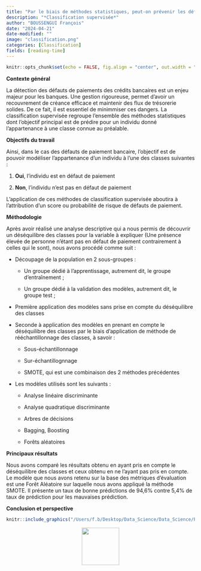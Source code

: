 ```yaml
---
title: "Par le biais de méthodes statistiques, peut-on prévenir les défauts de paiement ?"
description: "*Classification supervisée*"
author: "BOUSSENGUI François"
date: "2024-04-21"
date-modified: ""
image: "classification.png"
categories: [Classification]
fields: [reading-time]
---
```


```r
knitr::opts_chunk$set(echo = FALSE, fig.align = "center", out.width = "100%")
```

**Contexte général**

La détection des défauts de paiements des crédits bancaires est un enjeu majeur pour les banques. Une gestion rigoureuse, permet d'avoir un recouvrement de créance efficace et maintenir des flux de trésorerie solides. De ce fait, il est essentiel de minimmiser ces dangers. La classification supervisée regroupe l'ensemble des méthodes statistiques dont l'objectif principal est de prédire pour un individu donné l'appartenance à une classe connue au préalable.

**Objectifs du travail**

Ainsi, dans le cas des défauts de paiement bancaire, l'objectif est de pouvoir modéliser l'appartenance d'un individu à l'une des classes suivantes :

1.  **Oui**, l'individu est en défaut de paiement

2.  **Non**, l'individu n'est pas en défaut de paiement

L'application de ces méthodes de classification supervisée aboutira à l'attribution d'un score ou probabilité de risque de défauts de paiement.

**Méthodologie**

Après avoir réalisé une analyse descriptive qui a nous permis de découvrir un déséquilibre des classes pour la variable à expliquer (Une présence élevée de personne n'étant pas en défaut de paiement contrairement à celles qui le sont), nous avons procédé comme suit :

-   Découpage de la population en 2 sous-groupes :

    -   Un groupe dédié à l'apprentissage, autrement dit, le groupe d'entraînement ;

    -   Un groupe dédié à la validation des modèles, autrement dit, le groupe test ;

-   Première application des modèles sans prise en compte du déséquilibre des classes

-   Seconde à application des modèles en prenant en compte le déséquilibre des classes par le biais d'application de méthode de rééchantillonnage des classes, à savoir :

    -   Sous-échantillonnage

    -   Sur-échantillognnage

    -   SMOTE, qui est une combinaison des 2 méthodes précédentes

-   Les modèles utilisés sont les suivants :

    -   Analyse linéaire discriminante

    -   Analyse quadratique discriminante

    -   Arbres de décisions

    -   Bagging, Boosting

    -   Forêts aléatoires

**Principaux résultats**

Nous avons comparé les résultats obtenu en ayant pris en compte le déséquilibre des classes et ceux obtenu en ne l'ayant pas pris en compte. Le modèle que nous avons retenu sur la base des métriques d'évaluation est une Forêt Aléatoire sur laquelle nous avons appliqué la méthode SMOTE. Il présente un taux de bonne prédictions de 94,6% contre 5,4% de taux de prédiction pour les mauvaises prédiction.

**Conclusion et perspective**

```r
knitr::include_graphics("/Users/f.b/Desktop/Data_Science/Data_Science/Personal_portfolio/Personal_portfolio/posts/third/Application de modèles de machine learning.pdf")
```

::: {style="text-align:center;"}
[<img src="down.png" width="100"/>](https://drive.google.com/file/d/1jjlFMDcByaBqEMHDY7o6BApwaPJE7SG-/view?usp=sharing)
:::

